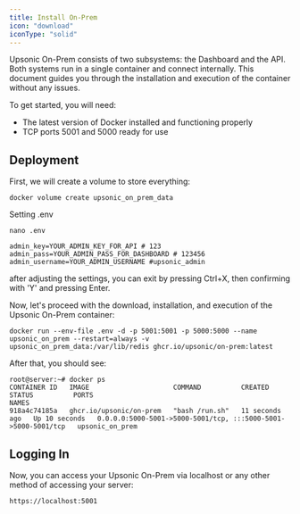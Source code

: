 ```yaml
---
title: Install On-Prem
icon: "download"
iconType: "solid"
---
```

 

Upsonic On-Prem consists of two subsystems: the Dashboard and the API. Both systems run in a single container and connect internally. This document guides you through the installation and execution of the container without any issues.

To get started, you will need:

- The latest version of Docker installed and functioning properly
- TCP ports 5001 and 5000 ready for use

## Deployment

First, we will create a volume to store everything:

```console
docker volume create upsonic_on_prem_data
```


Setting .env

```console
nano .env
```

```console
admin_key=YOUR_ADMIN_KEY_FOR_API # 123
admin_pass=YOUR_ADMIN_PASS_FOR_DASHBOARD # 123456
admin_username=YOUR_ADMIN_USERNAME #upsonic_admin
```

after adjusting the settings, you can exit by pressing Ctrl+X, then confirming with 'Y' and pressing Enter.


Now, let's proceed with the download, installation, and execution of the Upsonic On-Prem container:

```console
docker run --env-file .env -d -p 5001:5001 -p 5000:5000 --name upsonic_on_prem --restart=always -v upsonic_on_prem_data:/var/lib/redis ghcr.io/upsonic/on-prem:latest
```

After that, you should see:
```console
root@server:~# docker ps
CONTAINER ID   IMAGE                     COMMAND          CREATED          STATUS          PORTS                                                           NAMES
918a4c74185a   ghcr.io/upsonic/on-prem   "bash /run.sh"   11 seconds ago   Up 10 seconds   0.0.0.0:5000-5001->5000-5001/tcp, :::5000-5001->5000-5001/tcp   upsonic_on_prem
```


## Logging In
Now, you can access your Upsonic On-Prem via localhost or any other method of accessing your server:
```console
https://localhost:5001
````

